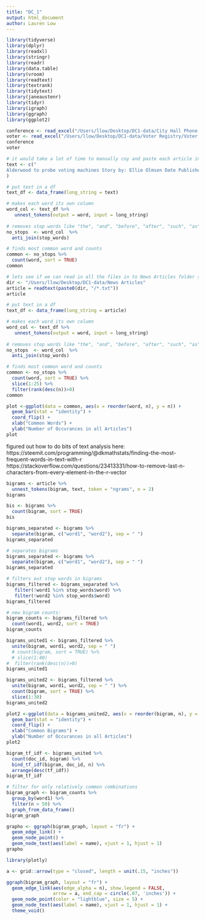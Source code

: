 ```yaml
---
title: "DC_1"
output: html_document
author: Lauren Low
---
```


```r
library(tidyverse)
library(dplyr)
library(readxl)
library(stringr)
library(readr)
library(data.table)
library(vroom)
library(readtext)
library(textrank)
library(tidytext)
library(janeaustenr)
library(tidyr)
library(igraph)
library(ggraph)
library(ggplot2)
```

```r

conference <- read_excel("/Users/llow/Desktop/DC1-data/City Hall Phone Log/Conference Room Phone Log.xls", sheet = "Sheet1")
voter <- read_excel("/Users/llow/Desktop/DC1-data/Voter Registry/Voter Registry.xls", sheet = "Sheet1")
conference
voter
```

```r
# it would take a lot of time to manually coy and paste each article into r
text <- c("
Alderwood to probe voting machines Story by: Ellie Olmsen Date Published to Web: 11/16/2004 Republicans in Alderwood joined Democrats yesterday in criticizing the performance of the city's costly new high-tech voting system, saying that it may have disenfranchised voters in the Nov. 4 election. The Republican commission scolded the city board of elections for minimizing problems with the touch-screen machines that the city purchased this year for $1.5 million and asked Mayor Rex Luthor to investigate what went wrong before the machines are pressed into service again. Alderwood's touch-screen voting machines, which resemble laptop computers without keyboards, were supposed to simplify voting and tabulating results. But in a debut that mirrored many of the problems experienced last year in areas across the country, some voters found the machines confusing, and the reporting of vote tallies was delayed almost a day. Luthor responded that he would try to address the board's concerns. He said he has called for a public meeting of the three-member board of elections to go over the requests at 5 p.m. today. I pledge that I will answer every question as soon as I possibly can in the proper fashion, he said."
)
```

```r
# put text in a df
text_df <- data_frame(long_string = text) 

# makes each word its own column
word_col <- text_df %>% 
   unnest_tokens(output = word, input = long_string) 
 
# removes stop words like "the", "and", "before", "after", "such", "as", etc.
no_stops  <- word_col  %>%
  anti_join(stop_words)

# finds most common word and counts
common <- no_stops %>%
  count(word, sort = TRUE)
common
```

```r
# lets see if we can read in all the files in to News Articles folder so we don't have to copy and paste a bunch
dir <- "/Users/llow/Desktop/DC1-data/News Articles"
article = readtext(paste0(dir, "/*.txt"))
article
```

```r
# put text in a df
text_df <- data_frame(long_string = article) 

# makes each word its own column
word_col <- text_df %>% 
   unnest_tokens(output = word, input = long_string) 
 
# removes stop words like "the", "and", "before", "after", "such", "as", etc.
no_stops  <- word_col  %>%
  anti_join(stop_words)

# finds most common word and counts
common <- no_stops %>%
  count(word, sort = TRUE) %>%
  slice(1:25) %>%
  filter(rank(desc(n))>0)
common
```

```r
plot <-ggplot(data = common, aes(x = reorder(word, n), y = n)) +
  geom_bar(stat = "identity") + 
  coord_flip() +
  xlab("Common Words") + 
  ylab("Number of Occurances in all Articles")
plot
```


figured out how to do bits of text analysis here: https://steemit.com/programming/@dkmathstats/finding-the-most-frequent-words-in-text-with-r
https://stackoverflow.com/questions/23413331/how-to-remove-last-n-characters-from-every-element-in-the-r-vector


```r
bigrams <- article %>%
  unnest_tokens(bigram, text, token = "ngrams", n = 2)
bigrams
```

```r
bis <- bigrams %>%
  count(bigram, sort = TRUE)
bis
```

```r
bigrams_separated <- bigrams %>%
  separate(bigram, c("word1", "word2"), sep = " ")
bigrams_separated
```

```r
# separates bigrams
bigrams_separated <- bigrams %>%
  separate(bigram, c("word1", "word2"), sep = " ")
bigrams_separated

# filters out stop words in bigrams
bigrams_filtered <- bigrams_separated %>%
   filter(!word1 %in% stop_words$word) %>%
   filter(!word2 %in% stop_words$word)
bigrams_filtered

# new bigram counts:
bigram_counts <- bigrams_filtered %>%
  count(word1, word2, sort = TRUE)
bigram_counts
```

```r
bigrams_united1 <- bigrams_filtered %>%
  unite(bigram, word1, word2, sep = " ")
  # count(bigram, sort = TRUE) %>%
  # slice(1:40) 
#  filter(rank(desc(n))>0)
bigrams_united1
```

```r
bigrams_united2 <- bigrams_filtered %>%
  unite(bigram, word1, word2, sep = " ") %>%
  count(bigram, sort = TRUE) %>%
  slice(1:30) 
bigrams_united2
```

```r
plot2 <-ggplot(data = bigrams_united2, aes(x = reorder(bigram, n), y = n)) +
  geom_bar(stat = "identity") + 
  coord_flip() +
  xlab("Common Bigrams") + 
  ylab("Number of Occurances in all Articles")
plot2
```

```r
bigram_tf_idf <- bigrams_united %>%
  count(doc_id, bigram) %>%
  bind_tf_idf(bigram, doc_id, n) %>%
  arrange(desc(tf_idf))
bigram_tf_idf
```

```r
# filter for only relatively common combinations
bigram_graph <- bigram_counts %>%
  group_by(word1) %>%
  filter(n > 50) %>%
  graph_from_data_frame()
bigram_graph
```

```r
grapho <- ggraph(bigram_graph, layout = "fr") +
  geom_edge_link() +
  geom_node_point() +
  geom_node_text(aes(label = name), vjust = 1, hjust = 1)
grapho
```

```r
library(plotly)

a <- grid::arrow(type = "closed", length = unit(.15, "inches"))

ggraph(bigram_graph, layout = "fr") +
  geom_edge_link(aes(edge_alpha = n), show.legend = FALSE,
                 arrow = a, end_cap = circle(.07, 'inches')) +
  geom_node_point(color = "lightblue", size = 5) +
  geom_node_text(aes(label = name), vjust = 1, hjust = 1) +
  theme_void() 
```


